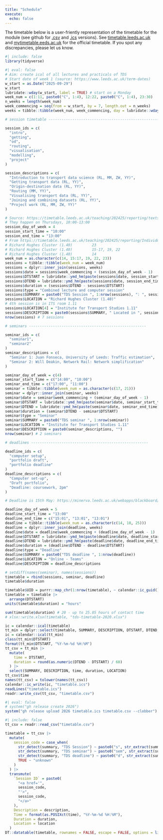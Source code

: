 ```yaml
---
title: "Schedule"
execute: 
  echo: false
---
```


<!-- From https://timetable.leeds.ac.uk/teaching/202526/reporting/Individual?objectclass=module&idtype=name&identifier=TRAN5340M01&&template=SWSCUST+module+Individual&days=1-7&weeks=1-52&periods=1-21 -->

The timetable below is a user-friently representation of the timetable for the module (see github for [.csv](https://github.com/itsleeds/tds/blob/main/timetable.csv) and [.ics](https://github.com/itsleeds/tds/releases/download/2026/timetable.ics) versions).
See [timetable.leeds.ac.uk](https://timetable.leeds.ac.uk/teaching/202526/reporting/Individual?objectclass=module&idtype=name&identifier=TRAN5340M01&&template=SWSCUST+module+Individual&days=1-7&weeks=1-52&periods=1-21) and [mytimetable.eeds.ac.uk](https://mytimetable.leeds.ac.uk/link?timetable.id=202526!module!5216C608F8794D77F15FA9D195AB3C06) for the official timetable.
If you spot any discrepancies, please let us know.

```r
#| include: false
library(tidyverse)
```

```r
#| eval: false
# Aim: create ical of all lectures and practicals of TDS
# Start date of week 1 (source: https://www.leeds.ac.uk/term-dates)
w_start = as.Date("2025-09-29")
w_start
lubridate::wday(w_start, label = TRUE) # start on a Monday
week_num = c(1:11, paste0("C", 1:4), 12:22, paste0("C", 1:4), 23:30)
n_weeks = length(week_num)
week_commencing = seq(from = w_start, by = 7, length.out = n_weeks)
weeks = tibble::tibble(week_num, week_commencing, day = lubridate::wday(week_commencing, label = TRUE))

# session timetable ------------------------------------------------------

session_ids = c(
  "intro",
  "getting",
  "od",
  "routing",
  "visualisation",
  "modelling",
  "project"
)

session_descriptions = c(
  "Introduction to transport data science (RL, MM, ZW, YY)",
  "Getting transport data (RL, YY)",
  "Origin-destination data (RL, YY)",
  "Routing (MM, YY)",
  "Visualising transport data (RL, YY)",
  "Joining and combining datasets (RL, YY)",
  "Project work (RL, MM, ZW, YY)"
)

# Source: https://timetable.leeds.ac.uk/teaching/202425/reporting/textspreadsheet;?objectclass=module&idtype=name&identifier=TRAN5340M01&&template=SWSCUST+module+Individual&days=1-7&weeks=1-52&periods=1-21
# They happen on Thursdays, 10:00-13:00
session_day_of_week = 4
session_start_time = "10:00"
session_end_time = "13:00"
# From https://timetable.leeds.ac.uk/teaching/202425/reporting/Individual?objectclass=module&idtype=name&identifier=TRAN5340M01&&template=SWSCUST+module+Individual&days=1-7&weeks=1-52&periods=1-21
# Richard Hughes Cluster (1.40) 		23
# Richard Hughes Cluster (1.40) 		15-17, 19, 22
# Richard Hughes Cluster (1.40) 		14	  	 
week_num = as.character(c(14, 15:17, 19, 22, 23))
sessions = tibble::tibble(week_num = week_num)
sessions = dplyr::inner_join(sessions, weeks)
sessions$date = sessions$week_commencing + (session_day_of_week - 1)
sessions$DTSTART = lubridate::ymd_hm(paste(sessions$date, session_start_time)) 
sessions$DTEND = lubridate::ymd_hm(paste(sessions$date, session_end_time))
sessions$duration = (sessions$DTEND - sessions$DTSTART)
sessions$type = "Combined lecture and computer session"
sessions$SUMMARY = paste0("TDS Session ", 1:nrow(sessions), ": ", session_descriptions)
sessions$LOCATION = "Richard Hughes Cluster (1.40)"
# 4th session is in ITS room 1.11
sessions$LOCATION[4] = "Institute for Transport Studies 1.11"
sessions$DESCRIPTION = paste0(sessions$SUMMARY, " Located in ", sessions$LOCATION)
nrow(sessions) # 7 sessions

# seminars ------------------------------------------------------

seminar_ids = c(
  "seminar1",
  "seminar2"
)
seminar_descriptions = c(
  "Seminar 1: Juan Fonseca, University of Leeds: Traffic estimation",
  "Seminar 2: Will Deakin, Network Rail: Network simplification"
)

seminar_day_of_week = c(4)
seminar_start_time = c("14:00", "10:00")
seminar_end_time = c("17:00", "11:00")
seminar = tibble::tibble(week_num = as.character(c(17, 21)))
seminar = dplyr::inner_join(seminar, weeks)
seminar$date = seminar$week_commencing + (seminar_day_of_week - 1)
seminar$DTSTART = lubridate::ymd_hm(paste(seminar$date, seminar_start_time)) 
seminar$DTEND = lubridate::ymd_hm(paste(seminar$date, seminar_end_time))
seminar$duration = (seminar$DTEND - seminar$DTSTART)
seminar$type = "Seminar"
seminar$SUMMARY = paste0("TDS seminar ", 1:nrow(seminar))
seminar$LOCATION = "Institute for Transport Studies 1.11"
seminar$DESCRIPTION = paste0(seminar_descriptions, "")
nrow(seminar) # 2 seminars

# deadlines ------------------------------------------------------

deadline_ids = c(
  "computer setup",
  "portfolio draft",
  "portfolio deadline"
)
deadline_descriptions = c(
  "Computer set-up",
  "Draft portfolio",
  "Deadline: coursework, 2pm"
)

# Deadline is 15th May: https://minerva.leeds.ac.uk/webapps/blackboard/content/listContentEditable.jsp?content_id=_629207_1&course_id=_504933_1&mode=reset

deadline_day_of_week = 5
deadline_start_time = "13:00"
deadline_end_time = c("15:01", "13:01", "13:01")
deadline = tibble::tibble(week_num = as.character(c(14, 18, 25)))
deadline = dplyr::inner_join(deadline, weeks)
deadline$date = deadline$week_commencing + (deadline_day_of_week - 1)
deadline$DTSTART = lubridate::ymd_hm(paste(deadline$date, deadline_start_time)) 
deadline$DTEND = lubridate::ymd_hm(paste(deadline$date, deadline_end_time))
deadline$duration = (deadline$DTEND - deadline$DTSTART)
deadline$type = "Deadline"
deadline$SUMMARY = paste0("TDS deadline ", 1:nrow(deadline))
deadline$LOCATION = "Online - Teams"
deadline$DESCRIPTION = deadline_descriptions

# setdiff(names(seminar), names(sessions))
timetable = rbind(sessions, seminar, deadline) 
timetable$duration

timetable$UID = purrr::map_chr(1:nrow(timetable), ~ calendar::ic_guid())
timetable = timetable |> 
  arrange(DTSTART) 
units(timetable$duration) = "hours"

sum(timetable$duration) # 20 - up to 25.05 hours of contact time
# xlsx::write.xlsx(timetable, "tds-timetable-2020.xlsx")

ic = calendar::ical(timetable) 
tt_min = dplyr::select(timetable, SUMMARY, DESCRIPTION, DTSTART, DTEND, LOCATION, UID)
ic = calendar::ical(tt_min)
class(tt_min$DTSTART)
format(tt_min$DTSTART, "%Y-%m-%d %H:%M")
tt_csv = tt_min |> 
  mutate(
    time = DTSTART,
    duration = round(as.numeric(DTEND - DTSTART) / 60)
  ) |> 
  select(SUMMARY, DESCRIPTION, time, duration, LOCATION)
tt_csv$time
names(tt_csv) = tolower(names(tt_csv))
calendar::ic_write(ic, "timetable.ics")
readLines("timetable.ics")
readr::write_csv(tt_csv, "timetable.csv")
```

```r
#| eval: false
# system("gh release create 2026")
system("gh release upload 2026 timetable.ics timetable.csv --clobber")
```

```r
#| include: false
tt_csv = readr::read_csv("timetable.csv")
```


```r
timetable = tt_csv |> 
  mutate(
    session_code = case_when(
      str_detect(summary, "TDS Session") ~ paste0("s", str_extract(summary, "\\d")),
      str_detect(summary, "TDS seminar") ~ paste0("sem", str_extract(summary, "\\d")),
      str_detect(summary, "TDS deadline") ~ paste0("d", str_extract(summary, "\\d")),
      TRUE ~ "unknown"
    )
  ) |>
  transmute(
    `Session ID` = paste0(
      "<a href='",
      session_code,
      "'>",
      session_code,
      "</a>"
    ),
    Description = description,
    Time = format(as.POSIXct(time), "%Y-%m-%d %H:%M"),
    Duration = duration,
    Location = location
  )
DT::datatable(timetable, rownames = FALSE, escape = FALSE, options = list(pageLength = 20))
```

